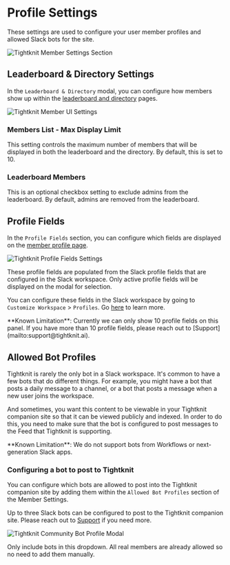 
# Profile Settings

These settings are used to configure your user member profiles and allowed Slack bots for the site.

![Tightknit Member Settings Section](/slack-administration/member-settings.png)

## Leaderboard & Directory Settings

In the `Leaderboard & Directory` modal, you can configure how members show up within the [leaderboard and directory](../tightknit-site/leaderboard-and-directory) pages.

![Tightknit Member UI Settings](/slack-administration/member-settings-modal.png)

### Members List - Max Display Limit

This setting controls the maximum number of members that will be displayed in both the leaderboard and the directory. By default, this is set to 10.

### Leaderboard Members

This is an optional checkbox setting to exclude admins from the leaderboard. By default, admins are removed from the leaderboard.

## Profile Fields

In the `Profile Fields` section, you can configure which fields are displayed on the [member profile page](../tightknit-site/profile).

![Tightknit Profile Fields Settings](/slack-administration/member-profile-modal.png)

These profile fields are populated from the Slack profile fields that are configured in the Slack workspace.
Only active profile fields will be displayed on the modal for selection.

You can configure these fields in the Slack workspace by going to `Customize Workspace` > `Profiles`.
Go [here](https://slack.com/help/articles/212281478-Customize-member-profiles) to learn more.

<Callout type="warning" emoji="⚠️">
  **Known Limitation**: Currently we can only show 10 profile fields on this
  panel. If you have more than 10 profile fields, please reach out to
  [Support](mailto:support@tightknit.ai).
</Callout>

## Allowed Bot Profiles

Tightknit is rarely the only bot in a Slack workspace. It's common to have a few bots that do different things.
For example, you might have a bot that posts a daily message to a channel, or a bot that posts a message when a new user joins the workspace.

And sometimes, you want this content to be viewable in your Tightknit companion site so that it can be viewed publicly and indexed.
In order to do this, you need to make sure that the bot is configured to post messages to the Feed that Tightknit is supporting.

<Callout type="warning">
  **Known Limitation**: We do not support bots from Workflows or next-generation
  Slack apps.
</Callout>

### Configuring a bot to post to Tightknit

You can configure which bots are allowed to post into the Tightknit companion site by adding them within the `Allowed Bot Profiles` section of the Member Settings.

Up to three Slack bots can be configured to post to the Tightknit companion site. Please reach out to [Support](mailto:support@tightknit.ai) if you need more.

![Tightknit Community Bot Profile Modal](/slack-administration/community-bot-profile-modal.png)

<Callout type="info" emoji="ℹ️">
  Only include bots in this dropdown. All real members are already allowed so no
  need to add them manually.
</Callout>
